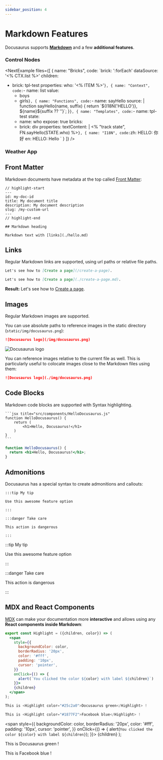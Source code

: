 ```yaml
---
sidebar_position: 4
---
```



# Markdown Features

Docusaurus supports **[Markdown](https://daringfireball.net/projects/markdown/syntax)** and a few **additional features**.

### Control Nodes

<NextExample files={[
      {
        name: "Bricks",
        code:
`brick: ':forEach'
dataSource: '<% CTX.list %>'
children:
- brick: tpl-test
  properties:
    who: '<% ITEM %>'`
      },
      {
        name: "Context",
        code:
`- name: list
  value:
  - boys
  - girls`
      },
      {
        name: "Functions",
        code:
`- name: sayHello
  source: |
    function sayHello(name, suffix) {
      return \`\${I18N('HELLO')}, \${name}\${suffix ?? ''}\`;
    }`
      },
      {
        name: "Templates",
        code:
`- name: tpl-test
  state:
  - name: who
    expose: true
  bricks:
  - brick: div
    properties:
      textContent: |
        <%
          "track state",
          FN.sayHello(STATE.who)
        %>`
      },
      {
        name: "I18N",
        code:
`zh:
  HELLO: 你好
en:
  HELLO: Hello
`
      }
    ]} />

### Weather App

<NextExample files={WeatherApp} />

## Front Matter

Markdown documents have metadata at the top called [Front Matter](https://jekyllrb.com/docs/front-matter/):

```text title="my-doc.md"
// highlight-start
---
id: my-doc-id
title: My document title
description: My document description
slug: /my-custom-url
---
// highlight-end

## Markdown heading

Markdown text with [links](./hello.md)
```

## Links

Regular Markdown links are supported, using url paths or relative file paths.

```md
Let's see how to [Create a page](/create-a-page).
```

```md
Let's see how to [Create a page](./create-a-page.md).
```

**Result:** Let's see how to [Create a page](./create-a-page.md).

## Images

Regular Markdown images are supported.

You can use absolute paths to reference images in the static directory (`static/img/docusaurus.png`):

```md
![Docusaurus logo](/img/docusaurus.png)
```

![Docusaurus logo](/img/docusaurus.png)

You can reference images relative to the current file as well. This is particularly useful to colocate images close to the Markdown files using them:

```md
![Docusaurus logo](./img/docusaurus.png)
```

## Code Blocks

Markdown code blocks are supported with Syntax highlighting.

    ```jsx title="src/components/HelloDocusaurus.js"
    function HelloDocusaurus() {
        return (
            <h1>Hello, Docusaurus!</h1>
        )
    }
    ```

```jsx title="src/components/HelloDocusaurus.js"
function HelloDocusaurus() {
  return <h1>Hello, Docusaurus!</h1>;
}
```

## Admonitions

Docusaurus has a special syntax to create admonitions and callouts:

    :::tip My tip

    Use this awesome feature option

    :::

    :::danger Take care

    This action is dangerous

    :::

:::tip My tip

Use this awesome feature option

:::

:::danger Take care

This action is dangerous

:::

## MDX and React Components

[MDX](https://mdxjs.com/) can make your documentation more **interactive** and allows using any **React components inside Markdown**:

```jsx
export const Highlight = ({children, color}) => (
  <span
    style={{
      backgroundColor: color,
      borderRadius: '20px',
      color: '#fff',
      padding: '10px',
      cursor: 'pointer',
    }}
    onClick={() => {
      alert(`You clicked the color ${color} with label ${children}`)
    }}>
    {children}
  </span>
);

This is <Highlight color="#25c2a0">Docusaurus green</Highlight> !

This is <Highlight color="#1877F2">Facebook blue</Highlight> !
```

  <span
    style={{
      backgroundColor: color,
      borderRadius: '20px',
      color: '#fff',
      padding: '10px',
      cursor: 'pointer',
    }}
    onClick={() => {
      alert(`You clicked the color ${color} with label ${children}`);
    }}>
    {children}
  </span>
);

This is <Highlight color="#25c2a0">Docusaurus green</Highlight> !

This is <Highlight color="#1877F2">Facebook blue</Highlight> !
